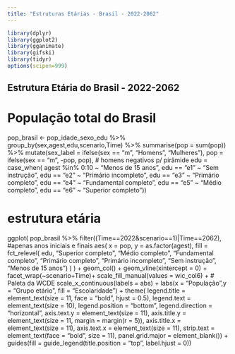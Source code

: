```yaml
---
title: "Estruturas Etárias - Brasil - 2022-2062"
---
```


```r
library(dplyr)
library(ggplot2)
library(gganimate)
library(gifski)
library(tidyr)
options(scipen=999)

```

## Estrutura Etária do Brasil - 2022-2062

# População total do Brasil
pop_brasil <- pop_idade_sexo_edu %>%
  group_by(sex,agest,edu,scenario,Time) %>%
  summarise(pop = sum(pop)) %>% 
  mutate(sex_label = ifelse(sex == "m", "Homens", "Mulheres"),
        pop = ifelse(sex == "m", -pop, pop), # homens negativos p/ pirâmide
        edu = case_when(
      agest %in% 0:10 ~ "Menos de 15 anos",
      edu == "e1" ~ "Sem instrução",
      edu == "e2" ~ "Primário incompleto",
      edu == "e3" ~ "Primário completo",
      edu == "e4" ~ "Fundamental completo",
      edu == "e5" ~ "Médio completo",
      edu == "e6" ~ "Superior completo"))

# estrutura etária
ggplot(
  pop_brasil %>% filter((Time==2022&scenario==1)|Time==2062), #apenas anos iniciais e finais
  aes(
    x = pop,
    y = as.factor(agest),
    fill = fct_relevel(
      edu,
      "Superior completo", "Médio completo", "Fundamental completo",
      "Primário completo", "Primário incompleto", "Sem instrução", "Menos de 15 anos")
      )
      ) +
      geom_col() +
      geom_vline(xintercept = 0) +
      facet_wrap(~scenario+Time)+
      scale_fill_manual(values = wic_col6) +  # Paleta da WCDE
      scale_x_continuous(labels = abs) +
      labs(x = "População",y = "Grupo etário",
      fill = "Escolaridade") +
  theme(
    legend.title = element_text(size = 11, face = "bold", hjust = 0.5),
    legend.text = element_text(size = 10),
    legend.position = "bottom",
    legend.direction = "horizontal",
    axis.text.y = element_text(size = 11),
    axis.title.y = element_text(size = 11, margin = margin(r = 5)),
    axis.title.x = element_text(size = 11),
    axis.text.x = element_text(size = 11),
    strip.text = element_text(face = "bold", size = 11),
    panel.grid.major = element_blank()) +
  guides(fill = guide_legend(title.position = "top", label.hjust = 0))